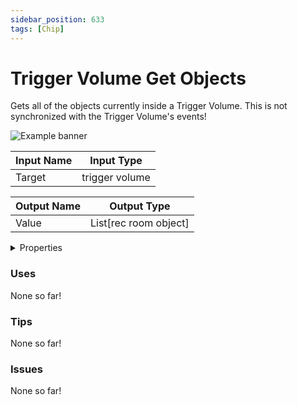 ```yaml
---
sidebar_position: 633
tags: [Chip]
---
```


# Trigger Volume Get Objects

Gets all of the objects currently inside a Trigger Volume. This is not synchronized with the Trigger Volume's events!



![Example banner](./assets/530932a7-8781-4b09-a945-b33af6675809.svg)

| Input Name | Input Type |
|-----------|-----------|
| Target | trigger volume |

| Output Name | Output Type |
|-----------|-----------|
| Value | List[rec room object] |


<details>
  <summary>Properties</summary>
  <div>
    <div>
    <table>
      <thead>
        <tr>
          <th>Is beta required?</th>
          <th>❌</th>
        </tr>
        <tr>
          <th>Is this chip a trolling risk?</th>
          <th>❌</th>
        </tr>
        <tr>
          <th>Chip UUID</th>
          <th>530932a7-8781-4b09-a945-b33af6675809</th>
        </tr>
      </thead>
    </table>
    </div>
  </div>
</details>

### Uses

None so far!

### Tips

None so far!

### Issues

None so far!